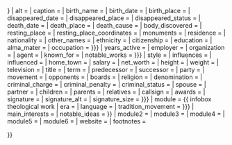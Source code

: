 {{Infobox person
| honorific_prefix          = {{{honorific_prefix|}}}
| name                      = {{{name|<includeonly>{{PAGENAMEBASE}}</includeonly>}}}
| honorific_suffix          = {{{honorific_suffix|}}}
| native_name               = {{{native_name|}}}
| native_name_lang          = {{{native_name_lang|}}}
| image                     = {{{image|}}}
| image_size                = {{{image_size|{{{imagesize|}}}}}}
| alt                       = {{{alt|}}}
| caption                   = {{{caption|}}}
| birth_name                = {{{birth_name|}}}
| birth_date                = {{{birth_date|}}}
| birth_place               = {{{birth_place|}}}
| disappeared_date          = <!-- {{Disappeared date and age|YYYY|MM|DD|YYYY|MM|DD}} (disappeared date then birth date) -->
| disappeared_place         = 
| disappeared_status        = 
| death_date                = {{{death_date|}}}
| death_place               = {{{death_place|}}}
| death_cause               = 
| body_discovered           = 
| resting_place             = 
| resting_place_coordinates = <!-- {{Coord|LAT|LONG|type:landmark|display=inline}} -->
| monuments                 = 
| residence                 = {{{region|}}}
| nationality               = {{{nationality|}}}
| other_names               = 
| ethnicity                 = <!-- Ethnicity should be supported with a citation from a reliable source -->
| citizenship               = 
| education                 = {{{education|}}}
| alma_mater                = {{{alma_mater|}}}
| occupation                = {{{occupation|{{{titles|}}}}}}
| years_active              = {{{period|}}}
| employer                  = 
| organization              = 
| agent                     = 
| known_for                 = 
| notable_works             = {{{notable_works|{{{notableworks|}}}}}}
| style                     = 
| influences                = {{{influences|}}}
| influenced                = {{{influenced|}}}
| home_town                 = 
| salary                    = 
| net_worth                 = <!-- Net worth should be supported with a citation from a reliable source -->
| height                    = <!-- {{height|m=}} -->
| weight                    = <!-- {{convert|weight in kg|kg|lb}} -->
| television                = 
| title                     = 
| term                      = 
| predecessor               = 
| successor                 = 
| party                     = 
| movement                  = 
| opponents                 = 
| boards                    = 
| religion                  = <!-- Religion should be supported with a citation from a reliable source -->
| denomination              = <!-- Denomination should be supported with a citation from a reliable source -->
| criminal_charge           = <!-- Criminality parameters should be supported with citations from reliable sources -->
| criminal_penalty          = 
| criminal_status           = 
| spouse                    = {{{spouse|}}}
| partner                   = 
| children                  = {{{children|}}}
| parents                   = 
| relatives                 = 
| callsign                  = 
| awards                    = 
| signature                 = {{{signature|}}}
| signature_alt             = {{{signature_size|}}}
| signature_size            = {{{signature alt|{{{signature_alt|}}}}}}
| module                    = {{ infobox theological work
| era                = {{{era|}}}
| language           = {{{language|}}}
| tradition_movement = {{{tradition_movement|{{{school_tradition|}}}}}}
| main_interests     = {{{main_interests|}}}
| notable_ideas      = {{{notable_ideas|}}}
}}
| module2                   = 
| module3                   = 
| module4                   = 
| module5                   = 
| module6                   = 
| website                   = <!-- {{URL|Example.com}} -->
| footnotes                 = 

}}<noinclude>{{documentation}}</noinclude>